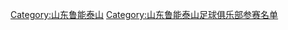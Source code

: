 {{Football squad with logo
| name      = 1999年山东鲁能泰山名单
| bgcolor   = #FF7300
| textcolor = #FFFFFF
| teamname  = 山东鲁能泰山
| seasontitle=[[1999年中国足球甲A联赛|<span style="color: white;">1999年</span>]][[中国足球甲级A组联赛|<span style="color: white;">甲A联赛</span>]]冠军、[[中國足協盃|<span style="color: white;">足协杯</span>]]冠军
| teamlogo  = <!--不是使用在条目中的非自由版权图像，根据[[Wikipedia:合理使用]]，不能在非条目名字空间展示：
ive Mesh.png
-->
| p1=[[王军 (足球守门员)|王军]]
| p2=[[邵延杰]]
| p3=[[王超 (1975年)|王超]]
| p4=[[郝伟]]
| p5=[[舒畅 (足球运动员)|舒畅]]
| p6=[[李明 (1975年)|李明]]
| p7=[[徐锋]]
| p8=[[李霄鹏]]
| p9=[[刘越 (足球运动员)|刘越]]
| p10=[[宿茂臻]]
| p11=[[察可军]]
| p12=[[邓程]]
| p13=
| p14=[[巴力斯塔]]
| p15=[[孙晓东]]
| p16=[[侯志强 (足球运动员)|侯志强]]
| p17=
| p18=[[耿钰杰]]
| p19=[[姜勇]]
| p20=[[宋毓明]]
| p21=[[路易斯·罗梅罗|罗梅罗]]
| p22=[[萨沙·皮特洛维奇]]
| p23=
| p24=[[李斌 (足球运动员)|李斌]]
| p25=[[李青山]]
| p26=[[高尧]]
| p27=[[宋黎辉]]
| p28=[[王凯 (1974年)|王凯]]
| p29=[[唐明]]
| p30=[[邓乐军]]
| p31=
| p32=[[于绍波]]
| manager=[[斯洛博丹·桑特拉奇|桑特拉奇]]
}}<noinclude>
{{DEFAULTSORT:Shandong Luneng Taishan F.C. Squad 1999}}
[[Category:山东鲁能泰山]]
[[Category:山东鲁能泰山足球俱乐部参赛名单]]
</noinclude>